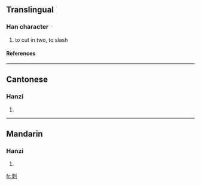==Translingual==
===Han character===
{{Han char|rn=18|rad=刀|as=09|sn=11|four=|canj=一大中弓 (MKLN)}}
# to cut in two, to slash
====References====
{{Han ref|kx=0142.120|hdz=10348.010|uh=34F4|ud=13556}}

----
==Cantonese==
===Hanzi===
{{yue-hanzi|jyut=|y=jyun5}}
# {{defn|Cantonese}}

----
==Mandarin==
===Hanzi===
{{cmn-hanzi|pin=[[jùn]] ([[jun4]]), [[ruǎn]] ([[ruan3]])|wg=chün<sup>4</sup>, juan<sup>3</sup>}}
# {{defn|Mandarin}}

[[fr:㓴]]